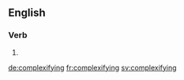 ==English==

===Verb===
{{head|en|present participle}}

# {{present participle of|complexify|lang=en}}

[[de:complexifying]]
[[fr:complexifying]]
[[sv:complexifying]]